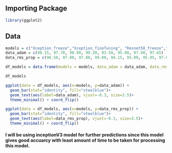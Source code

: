 
## Importing Package
```{r}
library(ggplot2)
```

## Data
```{r}
models = c("Xception_freeze","Xception_fineTuning", "Resnet50_freeze","Resnet50_fineTuning", "VGG16_freeze","VGG16_fineTuning", "InceptionV3_freeze", "InceptionV3_fineTuning")
data_adam = c(98.15, 97.70, 98.90, 99.20, 93.50, 95.00, 97.90, 97.65)
data_rms_prop = c(96.50, 97.00, 97.80, 99.00, 94.15, 95.00, 95.95, 97.00)

df_models = data.frame(models = models, data_adam = data_adam, data_rms_prop = data_rms_prop)
```

```{r}
df_models
```


```{r}
ggplot(data = df_models, aes(x=models, y=data_adam)) +
  geom_bar(stat="identity", fill="steelblue")+
  geom_text(aes(label=data_adam), vjust=-0.3, size=3.5)+
  theme_minimal() + coord_flip()
```



```{r}
ggplot(data = df_models, aes(x=models, y=data_rms_prop)) +
  geom_bar(stat="identity", fill="steelblue")+
  geom_text(aes(label=data_rms_prop), vjust=-0.3, size=3.5)+
  theme_minimal() + coord_flip()
```

#### I will be using inceptionV3 model for further predictions since this model gives good accuarcy with least amount of time to be taken for processing this model.
